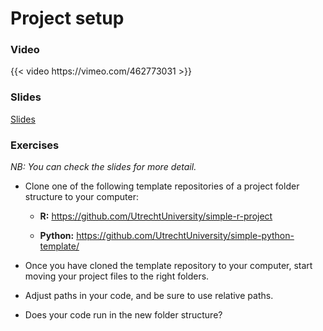 # Project setup

### Video

{{< video https://vimeo.com/462773031 >}}

### Slides



[Slides](slides/slides_project-setup.html)

### Exercises

_NB: You can check the slides for more detail._

* Clone one of the following template repositories of a project folder structure to your computer:

  * **R:** [https://github.com/UtrechtUniversity/simple-r-project](https://github.com/UtrechtUniversity/simple-r-project)
  
  * **Python:** [https://github.com/UtrechtUniversity/simple-python-template/](https://github.com/UtrechtUniversity/simple-python-template/)

* Once you have cloned the template repository to your computer, start moving your project files to the right folders.

* Adjust paths in your code, and be sure to use relative paths.

* Does your code run in the new folder structure?

